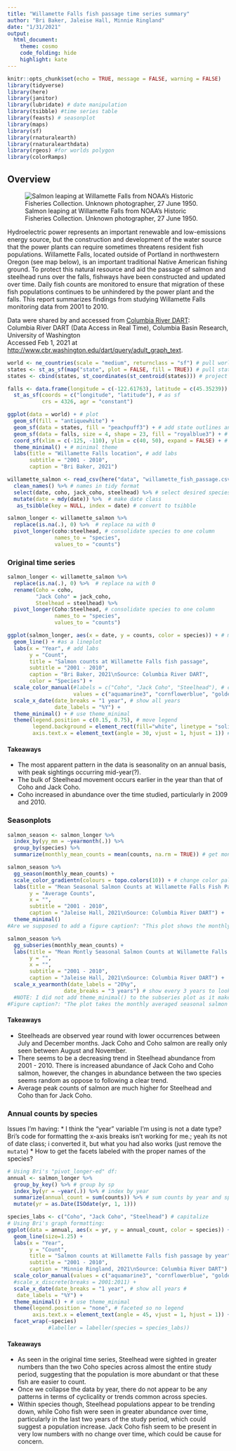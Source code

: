```yaml
---
title: "Willamette Falls fish passage time series summary"
author: "Bri Baker, Jaleise Hall, Minnie Ringland"
date: "1/31/2021"
output:
  html_document:
    theme: cosmo
    code_folding: hide
    highlight: kate
---
```


```r
knitr::opts_chunk$set(echo = TRUE, message = FALSE, warning = FALSE)
library(tidyverse)
library(here)
library(janitor)
library(lubridate) # date manipulation
library(tsibble) #time series table
library(feasts) # seasonplot
library(maps)
library(sf)
library(rnaturalearth)
library(rnaturalearthdata)
library(rgeos) #for worlds polygon 
library(colorRamps)
```

## Overview {.tabset}

![Salmon leaping at Willamette Falls from NOAA's Historic Fisheries Collection. Unknown photographer, 27 June 1950.](https://upload.wikimedia.org/wikipedia/commons/c/cb/Salmon_leaping_at_Willamette_Falls.jpg)


Hydroelectric power represents an important renewable and low-emissions energy source, but the construction and development of the water source that the power plants can require sometimes threatens resident fish populations. Willamette Falls, located outside of Portland in northwestern Oregon (see map below), is an important traditional Native American fishing ground. To protect this natural resource and aid the passage of salmon and steelhead runs over the falls, fishways have been constructed and updated over time. Daily fish counts are monitored to ensure that migration of these fish populations continues to be unhindered by the power plant and the falls. This report summarizes findings from studying Willamette Falls monitoring data from 2001 to 2010.


Data were shared by and accessed from [Columbia River DART](http://www.cbr.washington.edu/dart/overview):  
Columbia River DART (Data Access in Real Time), Columbia Basin Research, University of Washington  
Accessed Feb 1, 2021 at [http://www.cbr.washington.edu/dart/query/adult_graph_text](http://www.cbr.washington.edu/dart/query/adult_graph_text).


```r
world <- ne_countries(scale = "medium", returnclass = "sf") # pull world data
states <- st_as_sf(map("state", plot = FALSE, fill = TRUE)) # pull state data
states <- cbind(states, st_coordinates(st_centroid(states))) # project

falls <- data.frame(longitude = c(-122.61763), latitude = c(45.35239)) %>% # make point
  st_as_sf(coords = c("longitude", "latitude"), # as sf
           crs = 4326, agr = "constant")

ggplot(data = world) + # plot
  geom_sf(fill = "antiquewhite") +
  geom_sf(data = states, fill = "peachpuff3") + # add state outlines and fill
  geom_sf(data = falls, size = 4, shape = 23, fill = "royalblue3") + # add falls loc
  coord_sf(xlim = c(-125, -110), ylim = c(40, 50), expand = FALSE) + # set bounding
  theme_minimal() + # minimal theme
  labs(title = "Willamette Falls location", # add labs
       subtitle = "2001 - 2010",
       caption = "Bri Baker, 2021")

```


```r

willamette_salmon <- read_csv(here("data", "willamette_fish_passage.csv")) %>%  # read in data
  clean_names() %>% # names in tidy format
  select(date, coho, jack_coho, steelhead) %>% # select desired species
  mutate(date = mdy(date)) %>%  # make date class
   as_tsibble(key = NULL, index = date) # convert to tsibble

salmon_longer <- willamette_salmon %>%  
  replace(is.na(.), 0) %>%  # replace na with 0
  pivot_longer(coho:steelhead, # consolidate species to one column
               names_to = "species",
               values_to = "counts") 

```

### Original time series

```r

salmon_longer <- willamette_salmon %>%  
  replace(is.na(.), 0) %>%  # replace na with 0
  rename(Coho = coho,
         "Jack Coho" = jack_coho,
         Steelhead = steelhead) %>% 
  pivot_longer(Coho:Steelhead, # consolidate species to one column
               names_to = "species",
               values_to = "counts")

ggplot(salmon_longer, aes(x = date, y = counts, color = species)) + # make ggplot
  geom_line() + #as a lineplot
  labs(x = "Year", # add labs
       y = "Count",
       title = "Salmon counts at Willamette Falls fish passage",
       subtitle = "2001 - 2010",
       caption = "Bri Baker, 2021\nSource: Columbia River DART",
       color = "Species") +
  scale_color_manual(#labels = c("Coho", "Jack Coho", "Steelhead"), # change legend names
                     values = c("aquamarine3", "cornflowerblue", "goldenrod1")) + # change colors
  scale_x_date(date_breaks = "1 year", # show all years
               date_labels = "%Y") +
  theme_minimal() + # use theme_minimal
  theme(legend.position = c(0.15, 0.75), # move legend
        legend.background = element_rect(fill="white", linetype = "solid", color = "whitesmoke"), # format legend
        axis.text.x = element_text(angle = 30, vjust = 1, hjust = 1)) # angle x labels

```


#### Takeaways

* The most apparent pattern in the data is seasonality on an annual basis, with peak sightings occurring mid-year(?).
* The bulk of Steelhead movement occurs earlier in the year than that of Coho and Jack Coho.
* Coho increased in abundance over the time studied, particularly in 2009 and 2010.


### Seasonplots 

```r
salmon_season <- salmon_longer %>% 
  index_by(yy_mm = ~yearmonth(.)) %>% 
  group_by(species) %>% 
  summarize(monthly_mean_counts = mean(counts, na.rm = TRUE)) # get monthly averages by species

salmon_season %>% 
  gg_season(monthly_mean_counts) +
  scale_color_gradientn(colours = topo.colors(10)) + # change color palette
  labs(title = "Mean Seasonal Salmon Counts at Willamette Falls Fish Passage",
       y = "Average Counts",
       x = "",
       subtitle = "2001 - 2010",
       caption = "Jaleise Hall, 2021\nSource: Columbia River DART") +
  theme_minimal()
#Are we supposed to add a figure caption?: "This plot shows the monthly averaged seasonal salmon counts for each of the salmon species observed at Willamette Falls Fish. Colored lines represent the different years of observation between 2001 - 2010."

salmon_season %>% 
  gg_subseries(monthly_mean_counts) +
  labs(title = "Mean Montly Seasonal Salmon Counts at Willamette Falls Fish \n Passage",
       y = "",
       x = "",
       subtitle = "2001 - 2010",
       caption = "Jaleise Hall, 2021\nSource: Columbia River DART") +
  scale_x_yearmonth(date_labels = "20%y",
                  date_breaks = "3 years") # show every 3 years to look cleaner
  #NOTE: I did not add theme_minimal() to the subseries plot as it makes the plot look a bit messy in my opinion
#Figure caption?: "The plot takes the monthly averaged seasonal salmon counts and separates them by month to see any individual trends occuring for a single month by the corresponding species."

```


#### Takeaways

* Steelheads are observed year round with lower occurrences between July and December months. Jack Coho and Coho salmon are really only seen between August and November.
* There seems to be a decreasing trend in Steelhead abundance from 2001 - 2010. There is increased abundance of Jack Coho and Coho salmon, however, the changes in abundance between the two species seems random as oppose to following a clear trend.
* Average peak counts of salmon are much higher for Steelhead and Coho than for Jack Coho.

### Annual counts by species

Issues I'm having: 
* I think the "year" variable I'm using is not a date type? Bri's code for formatting the x-axis breaks isn't working for me.; yeah its not of date class; i converted it, but what you had also works (just remove the `mutate`)
* How to get the facets labeled with the proper names of the species?

```r
# Using Bri's "pivot_longer-ed" df:
annual <- salmon_longer %>%
  group_by_key() %>% # group by sp
  index_by(yr = ~year(.)) %>% # index by year
  summarize(annual_count = sum(counts)) %>% # sum counts by year and species
  mutate(yr = as.Date(ISOdate(yr, 1, 1)))

species_labs <- c("Coho", "Jack Coho", "Steelhead") # capitalize
# Using Bri's graph formatting:
ggplot(data = annual, aes(x = yr, y = annual_count, color = species)) +
  geom_line(size=1.25) +
  labs(x = "Year",
       y = "Count",
       title = "Salmon counts at Willamette Falls fish passage by year",
       subtitle = "2001 - 2010",
       caption = "Minnie Ringland, 2021\nSource: Columbia River DART") +
  scale_color_manual(values = c("aquamarine3", "cornflowerblue", "goldenrod1")) + # change colors
  #scale_x_discrete(breaks = 2001:2011) +
  scale_x_date(date_breaks = "1 year", # show all years #
   date_labels = "%Y") +
  theme_minimal() + # use theme_minimal
  theme(legend.position = "none", # faceted so no legend
        axis.text.x = element_text(angle = 45, vjust = 1, hjust = 1)) + # angle x labels
  facet_wrap(~species)
             #labeller = labeller(species = species_labs))

```

#### Takeaways

* As seen in the original time series, Steelhead were sighted in greater numbers than the two Coho species across almost the entire study period, suggesting that the population is more abundant or that these fish are easier to count. 
* Once we collapse the data by year, there do not appear to be any patterns in terms of cyclicality or trends common across species.
* Within species though, Steelhead populations appear to be trending down, while Coho fish were seen in greater abundance over time, particularly in the last two years of the study period, which could suggest a population increase. Jack Coho fish seem to be present in very low numbers with no change over time, which could be cause for concern.
